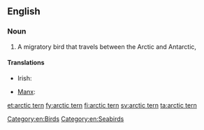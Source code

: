 ==English==
{{rfi}}
{{wikipedia}}
{{wikispecies|Sterna paradisaea}}
===Noun===
{{en-noun|head=[[arctic]] [[tern]]}}

# A migratory bird that travels between the Arctic and Antarctic, {{taxlink|Sterna paradisaea|species}}

====Translations====
{{trans-top|''Sterna paradisaea''}}
* Irish: {{t-|ga|geabhróg Artach|f}}
{{trans-mid}}
* [[Manx]]: {{t-|gv|gant ny gibbinyn|m}}
{{trans-bottom}}

[[Category:en:Birds]]
[[Category:en:Seabirds]]

[[et:arctic tern]]
[[fy:arctic tern]]
[[fi:arctic tern]]
[[sv:arctic tern]]
[[ta:arctic tern]]